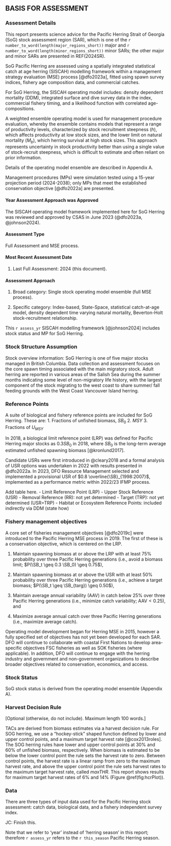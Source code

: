 ## BASIS FOR ASSESSMENT {-}

### Assessment Details {-}

<!-- [Mandatory] -->

This report presents science advice for the Pacific Herring Strait of Georgia 
(SoG) stock assessment region (SAR), which is one of the 
`r number_to_word(length(major_regions_short))` major and
`r number_to_word(length(minor_regions_short))` minor SARs; 
the other major and minor SARs are presented in REF(2024SR).

SoG Pacific Herring are assessed using a spatially integrated statistical 
catch at age herring (SISCAH) modelling framework within a management 
strategy evaluation (MSE) process [@dfo2023a], fitted using
spawn survey indices, fishery age composition data, and commercial catches.

For SoG Herring, the SISCAH operating model includes: density dependent
mortality (DDM), integrated surface and dive survey data in the index,
commercial fishery timing, and a likelihood function with correlated 
age-compositions.

A weighted ensemble operating model is used for management procedure 
evaluation, whereby the ensemble contains models that represent a range 
of productivity levels, characterized by stock recruitment steepness 
($h$), which affects productivity at low stock sizes, and the lower 
limit on natural mortality ($M_b$), which herring survival at high
stock sizes. This approach represents uncertainty in stock 
productivity better than using a single value of stock-recruit steepness,
which is difficult to estimate and often reliant on prior information.


Details of the operating model ensemble are described in Appendix A.

Management procedures (MPs) were simulation tested using a 15-year projection 
period (2024-2038); only MPs that meet the established conservation 
objective [@dfo2022a] are presented.

#### Year Assessment Approach was Approved {-}
<!-- [Mandatory; year and reference] -->
The SISCAH operating model framework implemented here for SoG Herring was 
reviewed and approved by CSAS in June 2023 (@dfo2023a, @johnson2024).

#### Assessment Type {-}
<!-- [Mandatory. -->
<!-- Select one of the following: -->
Full Assessment and MSE process.
<!-- Interim Year Update, or -->
<!-- Harvest Decision Rule (HDR) Update. -->
<!-- See the Guidance Document for definitions.]  -->

#### Most Recent Assessment Date {-}

1.	Last Full Assessment: 2024 (this document).

<!-- 1.	Last Interim Year Update: [date and reference] -->

#### Assessment Approach {-}

1. Broad category:
<!-- [Select one of the following: -->
<!-- Data-poor (e.g., catch-MSY, very limited data, etc.), -->
<!-- index-based (trends in empirical indices only), -->
<!-- single stock assessment model, -->
<!-- model ensemble, -->
Single stock operating model ensemble (full MSE process).
<!-- or MSE-lite), -->
<!-- Wild Salmon Policy Integrated Assessment, -->
<!-- multiple approaches, -->
<!-- other (specify)] -->

2.	Specific category:
<!-- [Select one or as many as apply: -->
<!-- No data, -->
<!-- Index-based (fishery-dependent indices only), -->
Index-based,
<!-- (including fishery-dependent and fishery-independent indices), -->
<!-- Delay difference, -->
<!-- Biomass dynamics, -->
<!-- Virtual population analysis, -->
<!-- Statistical catch-at-length, -->
State-Space,
statistical catch-at-age model, 
density dependent time varying natural mortality, 
<!-- Sequential Population Analysis, -->
<!-- Surplus Production, -->
Beverton-Holt stock-recruitment relationship.
<!-- Potential Biological Removal, -->
<!-- Other (please explain)] -->

<!-- [Optional short summary of stock assessment methodology. -->



<!-- Include the method of considering ecosystem variables. -->
<!-- Include a reference to a Research Document or other publication, -->
<!-- and/or footnote to the working paper. -->
<!-- Maximum length 100 words.] -->

<!-- Mandatory -->
This `r assess_yr` SISCAH modelling framework [@johnson2024] includes stock 
status and MP for SoG Herring.

### Stock Structure Assumption {-}

<!--Stock overview information: -->
<!--[reference to a Research Document or other publication, and/or footnote to the working paper] -->
<!--[Mandatory. Maximum length 150 words.]-->

Stock overview information:
SoG Herring is one of five major stocks managed in British Columbia. 
Data collection and assessment focuses on the core spawn timing associated with 
the main migratory stock. Adult herring are reported in various areas of the 
Salish Sea during the summer months indicating some level of non-migratory life
history, with the largest component of the stock migrating to the west coast to
share summer/ fall feeding grounds with the West Coast Vancouver Island herring.

### Reference Points {-}

A suite of biological and fishery reference points are included for SoG Herring.
These are:
1.    Fractions of unfished biomass, ${SB_0}$
2.    ${MSY}$
3.    Fractions of $U_{MSY}$

In 2018, a biological limit reference point (LRP) was defined for Pacific
Herring major stocks as $0.3SB_0$ in 2018, where ${SB_0}$ is the long-term
average estimated unfished spawning biomass [@kronlund2017].

Candidate USRs were first introduced in @cleary2018 and a formal analysis of 
USR options was undertaken in 2022 with results presented in @dfo2022a.
In 2023, DFO Resource Management selected and implemented a provisional 
USR of $0.8 \overline{\SB}_{1998:2007}$, implemented as a performance metric 
within 2022/23 IFMP process.

<!-- [Mandatory. -->
<!-- A table may be used in lieu of bullets for this section. -->
<!-- Refer to the Guidance Document for further instructions.] -->

<!--TODO: Insert TABLE here that will include:-->
Add table here.
- Limit Reference Point (LRP)
- Upper Stock Reference (USR)
- Removal Reference (RR): not yet determined
- Target (TRP): not yet determined (USR=TRP)
- Habitat or Ecosystem Reference Points: included indirectly via DDM (state how)


### Fishery management objectives {-}

<!-- [If applicable (otherwise, do not include). -->
<!-- A table may be used in lieu of bullets for this section.]  -->

A core set of fisheries management objectives [@dfo2019c]
were introduced to the Pacific Herring MSE process in 2019.
The first of these is a conservation objective, which is centered 
on the LRP.

1. Maintain spawning biomass at or above the LRP with
at least 75% probability over three Pacific Herring generations
(i.e., avoid a biomass limit; $P(\SB_t \geq 0.3 \SB_0) \geq 0.75$),

2. Maintain spawning biomass at or above the USR with at least 50% 
probability over three Pacific Herring generations (i.e., achieve a 
target biomass; $P(\SB_t \geq \SB_{targ}) \geq 0.50$),

3. Maintain average annual variability (AAV) in catch below 25% over three
Pacific Herring generations (i.e., minimize catch variability; 
$\text{AAV} < 0.25$), and

4. Maximize average annual catch over three Pacific Herring 
generations (i.e., maximize average catch).


Operating model development began for Herring MSE in 2015, however a fully 
specified set of objectives has not yet been developed for each SAR. DFO will 
continue to collaborate with coastal First Nations to develop area-specific 
objectives FSC fisheries as well as SOK fisheries (where applicable).
In addition, DFO will continue to engage with the herring industry and 
government and non-government organizations to describe broader objectives 
related to conservation, economics, and access.

### Stock Status {-}

SoG stock status is derived from the operating model ensemble (Appendix A). 
<!-- short description only, no data-->

### Harvest Decision Rule {-}

[Optional (otherwise, do not include).
Maximum length 100 words.]

TACs are derived from biomass estimates via a harvest decision rule. For
SOG herring, we use a "hockey-stick" shaped function defined
by lower and upper control points, and a maximum target harvest rate
[@cox2013roles]. The SOG herring rules have lower and upper control points 
at 30\% and 60\% of unfished biomass, respectively. When biomass 
is estimated to be below the lower control point the rule sets the harvest
rate to zero. Between control points, the harvest rate is a linear ramp 
from zero to the maximum harvest rate, and above the upper control point the 
rule sets harvest rates to the maximum target harvest rate, called $maxTHR$. 
This report shows results for maximum target harvest rates of 6\% 
and 14\% (Figure \@ref(fig:hcrPlot)).


### Data {-}

<!-- [Mandatory. -->
<!-- Maximum length 300 words.]  -->

<!-- Data changes: -->
<!-- [Optional (otherwise, do not include).] -->

There are three types of input data used for
the Pacific Herring stock assessment:
catch data, biological data, and a fishery independent survey index.
<!-- These data are described in the following sections, and -->
<!-- summarized in Table XX. -->

JC: Finish this. 


Note that we refer to 'year' instead of 'herring season' in this report;
therefore `r assess_yr` refers to the `r this_season` Pacific Herring season.
